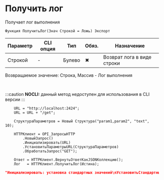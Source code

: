﻿---
sidebar_position: 8
description: Получить лог  и другие функции для работы с HTTP-клиент в Открытом пакете интеграций - бесплатной open-source библиотеке интеграций для 1С:Предприятие 8, OneScript и CLI
keywords: [1C, 1С, 1С:Предприятие, 1С:Предприятие 8.3, API, Интеграция, Сервисы, Обмен, OneScript, CLI, HTTP-клиент]
---


# Получить лог 
 Получает лог выполнения



`Функция ПолучитьЛог(Знач Строкой = Ложь) Экспорт`

  | Параметр | CLI опция | Тип | Обяз. | Назначение |
  |-|-|-|-|-|
  | Строкой | - | Булево | &#x2716; | Возврат лога в виде строки |

  
  Возвращаемое значение:   Строка, Массив - Лог выполнения

<br/>


:::caution
**NOCLI:** данный метод недоступен для использования в CLI версии
:::
<br/>


```bsl title="Пример использования для 1С:Предприятие/OneScript"
    URL = "http://localhost:2424";
    URL = URL + "/get";

    СтруктураПараметров = Новый Структура("param1,param2", "text", 10);

    HTTPКлиент = OPI_ЗапросыHTTP
        .НовыйЗапрос()
        .Инициализировать(URL)
        .УстановитьПараметрыURL(СтруктураПараметров)
        .ОбработатьЗапрос("GET");

    Ответ = HTTPКлиент.ВернутьОтветКакJSONКоллекцию();
    Лог   = HTTPКлиент.ПолучитьЛог(Истина);
```
    



```json title="Результат"
"Инициализировать: установка стандартных значений\nУстановитьСтандартныеНастройки: установка настроек\nУстановитьURL: установка значения\nРазбитьURL: разбиение запроса на составные части\nРазбитьURL: Защищенное = True\nРазбитьURL: Адрес = /get\nРазбитьURL: Домен = httpbin.org\nРазбитьURL: Порт = 443\nРазбитьURL: Сервер = https://httpbin.org\nУстановитьПараметрыURL: установка параметров\nОбработатьЗапрос: формирование объекта HTTPЗапроса\nСформироватьЗапрос: Добавление параметров\nПараметрыЗапросаВСтроку: Получение коллекции КлючЗначение\nПараметрыЗапросаВСтроку: Добавление параметров\nСформироватьЗапрос: Создание объекта запроса\nСформироватьЗапрос: Создание объекта соединения\nОбработатьЗапрос: перенос тела в объект HTTPЗапроса\nДополнитьЗаголовки: установка Content-Length\nДополнитьЗаголовки: установка заголовка ожидания gzip"
```
